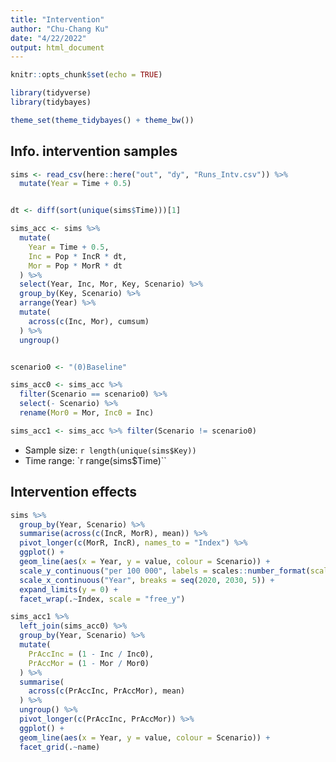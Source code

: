 ```yaml
---
title: "Intervention"
author: "Chu-Chang Ku"
date: "4/22/2022"
output: html_document
---
```


```r
knitr::opts_chunk$set(echo = TRUE)

library(tidyverse)
library(tidybayes)

theme_set(theme_tidybayes() + theme_bw())

```


## Info. intervention samples
```r

sims <- read_csv(here::here("out", "dy", "Runs_Intv.csv")) %>% 
  mutate(Year = Time + 0.5)


dt <- diff(sort(unique(sims$Time)))[1]

sims_acc <- sims %>% 
  mutate(
    Year = Time + 0.5,
    Inc = Pop * IncR * dt,
    Mor = Pop * MorR * dt
  ) %>% 
  select(Year, Inc, Mor, Key, Scenario) %>% 
  group_by(Key, Scenario) %>% 
  arrange(Year) %>% 
  mutate(
    across(c(Inc, Mor), cumsum)
  ) %>% 
  ungroup()


scenario0 <- "(0)Baseline"

sims_acc0 <- sims_acc %>% 
  filter(Scenario == scenario0) %>% 
  select(- Scenario) %>% 
  rename(Mor0 = Mor, Inc0 = Inc)

sims_acc1 <- sims_acc %>% filter(Scenario != scenario0)


```

- Sample size:  `r length(unique(sims$Key))`
- Time range: `r range(sims$Time)``

## Intervention effects

```r

sims %>% 
  group_by(Year, Scenario) %>% 
  summarise(across(c(IncR, MorR), mean)) %>% 
  pivot_longer(c(MorR, IncR), names_to = "Index") %>%
  ggplot() +
  geom_line(aes(x = Year, y = value, colour = Scenario)) + 
  scale_y_continuous("per 100 000", labels = scales::number_format(scale = 1e5)) +
  scale_x_continuous("Year", breaks = seq(2020, 2030, 5)) +
  expand_limits(y = 0) +
  facet_wrap(.~Index, scale = "free_y")

```


```r

sims_acc1 %>% 
  left_join(sims_acc0) %>% 
  group_by(Year, Scenario) %>%
  mutate(
    PrAccInc = (1 - Inc / Inc0),
    PrAccMor = (1 - Mor / Mor0)
  ) %>% 
  summarise(
    across(c(PrAccInc, PrAccMor), mean)
  ) %>% 
  ungroup() %>% 
  pivot_longer(c(PrAccInc, PrAccMor)) %>% 
  ggplot() +
  geom_line(aes(x = Year, y = value, colour = Scenario)) +
  facet_grid(.~name)


```



